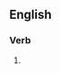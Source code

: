 ==English==

===Verb===
{{head|en|present participle}}

# {{present participle of|reembody|lang=en|nocat=1}}